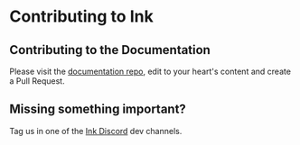 # Contributing to Ink 

## Contributing to the Documentation
Please visit the [documentation repo](https://github.com/inkonchain), edit to your heart's content and create a Pull Request.

## Missing something important? 
Tag us in one of the [Ink Discord](https://discord.com/invite/inkonchain?utm_source=docs&utm_medium=nav) dev channels.
